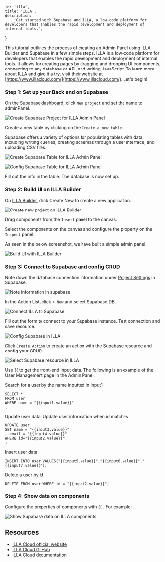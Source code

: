 
    id: 'illa',
    title: 'ILLA',
    description:
        'Get started with Supabase and ILLA, a low-code platform for developers that enables the rapid development and deployment of internal tools.',
}

This tutorial outlines the process of creating an Admin Panel using ILLA Builder and Supabase in a few simple steps. ILLA is a low-code platform for developers that enables the rapid development and deployment of internal tools. It allows for creating pages by dragging and dropping UI components, connecting to any database or API, and writing JavaScript. To learn more about ILLA and give it a try, visit their website at [https://www.illacloud.com/](https://www.illacloud.com/). Let's begin!

### Step 1: Set up your Back end on Supabase

On the [Supabase dashboard](https://app.supabase.com/projects), click `New project` and set the name to adminPanel.

![Create Supabase Project for ILLA Admin Panel](/docs/img/guides/integrations/illa/supabase-illa-project.png)

Create a new table by clicking on the `Create a new table` .

Supabase offers a variety of options for populating tables with data, including writing queries, creating schemas through a user interface, and uploading CSV files.

![Create Supabase Table for ILLA Admin Panel](/docs/img/guides/integrations/illa/supabase-table-1.png)

![Config Supabase Table for ILLA Admin Panel](/docs/img/guides/integrations/illa/supabase-table-2.png)

Fill out the info in the table. The database is now set up.

### Step 2: Build UI on ILLA Builder

On [ILLA Builder](https://fast-try.illacloud.com/), click Create New to create a new application.

![Create new project on ILLA Builder](/docs/img/guides/integrations/illa/supabase-illa-create-project.png)

Drag components from the `Insert` panel to the canvas.

Select the components on the canvas and configure the property on the `Inspect` panel.

As seen in the below screenshot, we have built a simple admin panel.

![Build UI with ILLA Builder](/docs/img/guides/integrations/illa/supabase-illa-UI.png)

### Step 3: Connect to Supabase and config CRUD

Note down the database connection information under [Project Settings](https://app.supabase.com/project/hdcfnsxpwwgboqomdrhp/settings/database) in Supabase.

![Note information in supabase](/docs/img/guides/integrations/illa/supabase-information.png)

In the Action List, click `+ New` and select Supabase DB.

![Connect ILLA to Supabase](/docs/img/guides/integrations/illa/supabase-illa-connect.png)

Fill out the form to connect to your Supabase instance. Test connection and save resource.

![Config Supabase in ILLA](/docs/img/guides/integrations/illa/supabase-illa-connect-2.png)

Click `Create Action` to create an action with the Supabase resource and config your CRUD.

![Select Supabase resource in ILLA](/docs/img/guides/integrations/illa/supabase-illa-select.png)

Use {{ to get the front-end input data. The following is an example of the User Management page in the Admin Panel.

Search for a user by the name inputted in input1

```
SELECT *
FROM user
WHERE name = "{{input1.value}}"
;
```

Update user data. Update user information when id matches

```
UPDATE user
SET name = "{{input3.value}}"
, email = "{{input4.value}}"
WHERE id="{{input2.value}}"
;
```

Insert user data

```
INSERT INTO user VALUES("{{input5.value}}","{{input6.value}}","{{input7.value}}");
```

Delete a user by id

```
DELETE FROM user WHERE id = "{{input2.value}}";
```

### Step 4: Show data on components
Configure the properties of components with {{ . For example:

![Show Supabase data on ILLA components](/docs/img/guides/integrations/illa/supabase-illa-show-data.png)

## Resources

- [ILLA Cloud official website](https://www.illacloud.com/)
- [ILLA Cloud GitHub](https://github.com/illacloud/illa-builder)
- [ILLA Cloud documentation](https://www.illacloud.com/docs/about-illa)